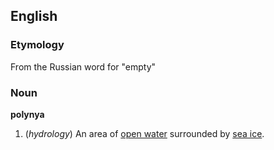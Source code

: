 ==English==

===Etymology===
From the Russian word for "empty"

===Noun===
'''polynya'''

# (''hydrology'') An area of [[open water]] surrounded by [[sea ice]].